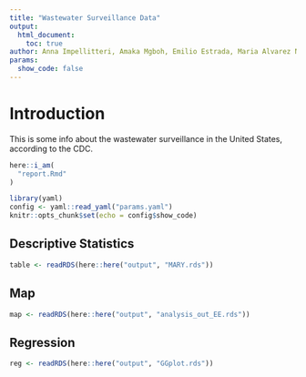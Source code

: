 ```yaml
---
title: "Wastewater Surveillance Data"
output: 
  html_document:
    toc: true
author: Anna Impellitteri, Amaka Mgboh, Emilio Estrada, Maria Alvarez Nuncio
params:
  show_code: false
---
```


# Introduction
This is some info about the wastewater surveillance in the United States, according to the CDC. 

```r
here::i_am(
  "report.Rmd"
)

library(yaml)
config <- yaml::read_yaml("params.yaml") 
knitr::opts_chunk$set(echo = config$show_code)  
```

## Descriptive Statistics
```r
table <- readRDS(here::here("output", "MARY.rds"))
```

## Map
```r
map <- readRDS(here::here("output", "analysis_out_EE.rds"))
```

## Regression
```r
reg <- readRDS(here::here("output", "GGplot.rds"))
```

